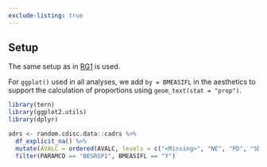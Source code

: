 ```yaml
---
exclude-listing: true
---
```


## Setup

The same setup as in [RG1](../../graphs/RG1/rg01.qmd) is used.

For `ggplot()` used in all analyses, we add `by = BMEASIFL` in the aesthetics to support the calculation of proportions using `geom_text(stat = "prop")`.

```r
library(tern)
library(ggplot2.utils)
library(dplyr)

adrs <- random.cdisc.data::cadrs %>%
  df_explicit_na() %>%
  mutate(AVALC = ordered(AVALC, levels = c("<Missing>", "NE", "PD", "SD", "PR", "CR"))) %>%
  filter(PARAMCD == "BESRSPI", BMEASIFL == "Y")
```
